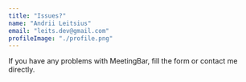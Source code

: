 ```yaml
---
title: "Issues?"
name: "Andrii Leitsius"
email: "leits.dev@gmail.com"
profileImage: "./profile.png"
---
```



If you have any problems with MeetingBar, <Link to="/contact"><Underlining color="secondary" hoverColor="secondary">fill the form</Underlining></Link> or contact me directly.
